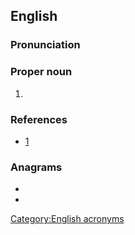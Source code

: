 ==English==
{{wikipedia}}

===Pronunciation===
{{IPA|lang=en|/'æf.ɹɪ.kɑm/}}

===Proper noun===
{{en-proper noun}}

# {{w|United States Africa Command}}

===References===
* [http://www.africom.mil/AboutAFRICOM.asp]

===Anagrams===
* {{l|en|aciform}}
* {{l|en|Formica}}

[[Category:English acronyms]]